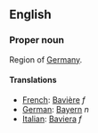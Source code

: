 ==English==

===Proper noun===

Region of [[Germany]].

====Translations====

*[[French]]: [[Bavière]] ''f''
*[[German]]: [[Bayern]] ''n''
*[[Italian]]: [[Baviera]] ''f''